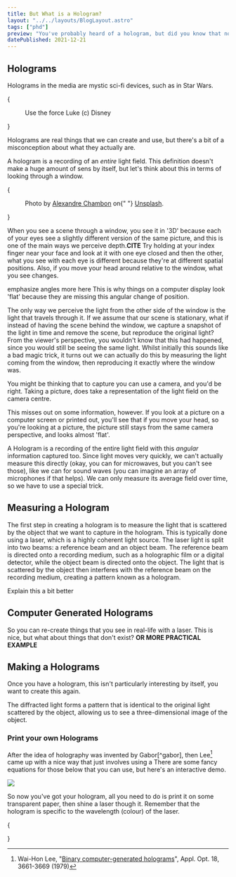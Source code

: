 ```yaml
---
title: But What is a Hologram?
layout: "../../layouts/BlogLayout.astro"
tags: ["phd"]
preview: "You've probably heard of a hologram, but did you know that not only are they real, but they're useful."
datePublished: 2021-12-21
---
```



## Holograms

Holograms in the media are mystic sci-fi devices, such as in Star Wars.

{

<Figure
  src="https://starwarsblog.starwars.com/wp-content/uploads/2018/01/star-wars-a-new-hope-luke-obi-wan-leia-hologram-tall.jpg"
  alt="Hologram example from Star Wars"
>
  Use the force Luke (c) Disney
</Figure>
}

Holograms are real things that we can create and use, but there's a bit of a misconception about what they actually are.

A hologram is a recording of an _entire_ light field.
This definition doesn't make a huge amount of sens by itself, but let's think about this in terms of looking through a window.

{

<Figure
  src="/assets/img/unsplash/alexandre-chambon-2vmcCcy6sGo-unsplash.jpg"
  alt="Woman looking through a window"
>
  Photo by <a href="https://unsplash.com/@goodspleen">Alexandre Chambon</a> on{" "}
  <a href="https://unsplash.com">Unsplash</a>.
</Figure>
}

When you see a scene through a window, you see it in '3D' because each of your eyes see a slightly different version of the same picture, and this is one of the main ways we perceive depth.**CITE**
Try holding at your index finger near your face and look at it with one eye closed and then the other, what you see with each eye is different because they're at different spatial positions.
Also, if you move your head around relative to the window, what you see changes.

<Todo>emphasize angles more here</Todo>
This is why things on a computer display look 'flat' because they are missing this
angular change of position.

The only way we perceive the light from the other side of the window is the light that travels through it.
If we assume that our scene is stationary, what if instead of having the scene behind the window, we capture a snapshot of the light in time and remove the scene, but reproduce the original light?
From the viewer's perspective, you wouldn't know that this had happened, since you would still be seeing the same light.
Whilst initially this sounds like a bad magic trick, it turns out we can actually do this by measuring the light coming from the window, then reproducing it exactly where the window was.

You might be thinking that to capture you can use a camera, and you'd be right.
Taking a picture, does take a representation of the light field on the camera centre.

This misses out on some information, however.
If you look at a picture on a computer screen or printed out, you'll see that if you move your head, so you're looking at a picture, the picture still stays from the same camera perspective, and looks almost 'flat'.

A Hologram is a recording of the entire light field with this _angular_ information captured too.
Since light moves very quickly, we can't actually measure this directly (okay, you can for microwaves, but you can't see those), like we can for sound waves (you can imagine an array of microphones if that helps).
We can only measure its average field over time, so we have to use a special trick.

## Measuring a Hologram

The first step in creating a hologram is to measure the light that is scattered by the object that we want to capture in the hologram.
This is typically done using a laser, which is a highly coherent light source.
The laser light is split into two beams: a reference beam and an object beam.
The reference beam is directed onto a recording medium, such as a holographic film or a digital detector, while the object beam is directed onto the object.
The light that is scattered by the object then interferes with the reference beam on the recording medium, creating a pattern known as a hologram.

<Todo>Explain this a bit better</Todo>

## Computer Generated Holograms

So you can re-create things that you see in real-life with a laser.
This is nice, but what about things that don't exist? **OR MORE PRACTICAL EXAMPLE**

## Making a Holograms

Once you have a hologram, this isn't particularly interesting by itself, you want to create this again.

The diffracted light forms a pattern that is identical to the original light scattered by the object, allowing us to see a three-dimensional image of the object.

### Print your own Holograms

After the idea of holography was invented by Gabor[^gabor], then Lee[^lee] came up with a nice way that just involves using a
There are some fancy equations for those below that you can use, but here's an interactive demo.

![](https://via.placeholder.com/150/FF00FF/808080?Text=Digital.com)

So now you've got your hologram, all you need to do is print it on some transparent paper, then shine a laser though it.
Remember that the hologram is specific to the wavelength (colour) of the laser.

{

<Todo
  src="https://via.placeholder.com/150/FF00FF/808080?Text=Own%20Hologram"
  alt="Custom hologram"
  caption="Custom hologram"
/>
}

[^lee]: Wai-Hon Lee, "[Binary computer-generated holograms](https://opg.optica.org/ao/abstract.cfm?uri=ao-18-21-3661)", Appl. Opt. 18, 3661-3669 (1979)
